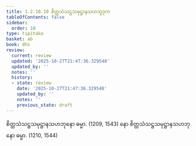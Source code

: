 ```yaml
---
title: 1.2.10.10 စိတ္တသံသဋ္ဌသမုဋ္ဌာနသဟဘူဒုက
tableOfContents: false
sidebar:
  order: 10
type: tipitaka
basket: ab
book: dhs
review:
  current: review
  updated: '2025-10-27T21:47:36.329548'
  updated_by: ''
  notes: ''
  history:
  - state: review
    date: '2025-10-27T21:47:36.329548'
    updated_by: ''
    notes: ''
    previous_state: draft
---
```



<ReviewStatus review={frontmatter.review} showDetails={true} />

<HypothesisAnnotation frontmatter={frontmatter} />

<DynamicBreadcrumb />

<Division number="86" book="dhs" e="ch" v="29" p="12">

<Paragraph number="204" book="dhs">
စိတ္တသံသဋ္ဌသမုဋ္ဌာနသဟဘုနော ဓမ္မာ. (<Emphasis>1209, 1543</Emphasis>)
</Paragraph>

<Paragraph number="205" book="dhs">
နော စိတ္တသံသဋ္ဌသမုဋ္ဌာနသဟဘုနော ဓမ္မာ. (<Emphasis>1210, 1544</Emphasis>)
</Paragraph>
</Division>